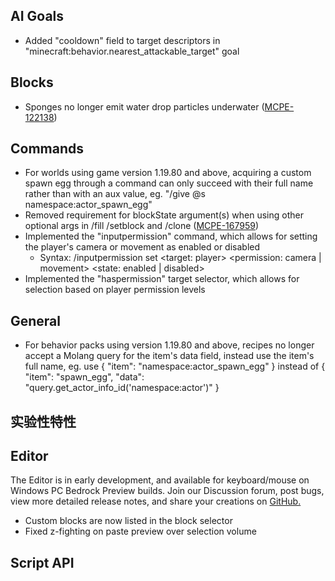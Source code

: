 
## **AI Goals**

- Added "cooldown" field to target descriptors in "minecraft:behavior.nearest_attackable_target" goal

## **Blocks**

- Sponges no longer emit water drop particles underwater ([MCPE-122138](https://bugs.mojang.com/browse/MCPE-122138))

## **Commands**

- For worlds using game version 1.19.80 and above, acquiring a custom spawn egg through a command can only succeed with their full name rather than with an aux value, eg. "/give @s namespace:actor_spawn_egg"
- Removed requirement for blockState argument(s) when using other optional args in /fill /setblock and /clone ([MCPE-167959](https://bugs.mojang.com/browse/MCPE-167959))
- Implemented the "inputpermission" command, which allows for setting the player's camera or movement as enabled or disabled
  - Syntax: /inputpermission set <target: player> <permission: camera | movement> <state: enabled | disabled>
- Implemented the "haspermission" target selector, which allows for selection based on player permission levels

## **General**

- For behavior packs using version 1.19.80 and above, recipes no longer accept a Molang query for the item's data field, instead use the item's full name, eg. use { "item": "namespace:actor_spawn_egg" } instead of { "item": "spawn_egg", "data": "query.get_actor_info_id('namespace:actor')" }

<h2 className="experimental_divider">实验性特性</h2>

## **Editor**

The Editor is in early development, and available for keyboard/mouse on Windows PC Bedrock Preview builds. Join our Discussion forum, post bugs, view more detailed release notes, and share your creations on [GitHub.](https://github.com/Mojang/minecraft-editor)

- Custom blocks are now listed in the block selector
- Fixed z-fighting on paste preview over selection volume

## **Script API**

<TechSapi/>

[//]: # (<Switcher techSapi={<TechSapi/>} techSapiDiff={<TechSapiChangelog/>}/>)